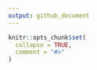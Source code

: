 ```yaml
---
output: github_document
---
```


<!-- hic_feature_analyses.md is generated from hic_feature_analyses.Rmd. Please edit that file -->

```r
knitr::opts_chunk$set(
  collapse = TRUE,
  comment = "#>"
)
```

